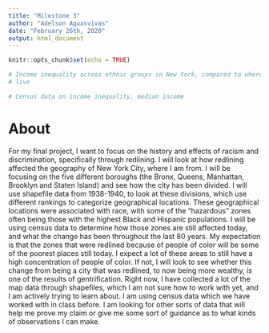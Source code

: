```yaml
---
title: "Milestone 3"
author: "Adelson Aguasvivas"
date: "February 26th, 2020"
output: html_document
---
```


```r
knitr::opts_chunk$set(echo = TRUE)

# Income inequality across ethnic groups in New York, compared to where people
# live

# Census data on income inequality, median income

```

# About

For my final project, I want to focus on the history and effects of racism and discrimination, specifically through redlining. I will look at how redlining affected the geography of New York City, where I am from. I will be focusing on the five different boroughs (the Bronx, Queens, Manhattan, Brooklyn and Staten Island) and see how the city has been divided. I will use shapefile data from 1938-1940, to look at these divisions, which use different rankings to categorize geographical locations. These geographical locations were associated with race, with some of the "hazardous" zones often being those with the highest Black and Hispanic populations. I will be using census data to determine how those zones are still affected today, and what the change has been throughout the last 80 years. My expectation is that the zones that were redlined because of people of color will be some of the poorest places still today. I expect a lot of these areas to still have a high concentration of people of color. If not, I will look to see whether this change from being a city that was redlined, to now being more wealthy, is one of the results of gentrification. Right now, I have collected a lot of the map data through shapefiles, which I am not sure how to work with yet, and I am actively trying to learn about. I am using census data which we have worked with in class before. I am looking for other sorts of data that will help me prove my claim or give me some sort of guidance as to what kinds of observations I can make. 